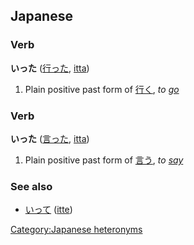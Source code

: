==Japanese==
===Verb===
'''いった''' ([[行った]], [[itta]])

# Plain positive past form of [[行く]], ''to [[go]]''

===Verb===
'''いった''' ([[言った]], [[itta]])

# Plain positive past form of [[言う]], ''to [[say]]''

===See also===
*[[いって]] ([[itte]])

[[Category:Japanese heteronyms]]